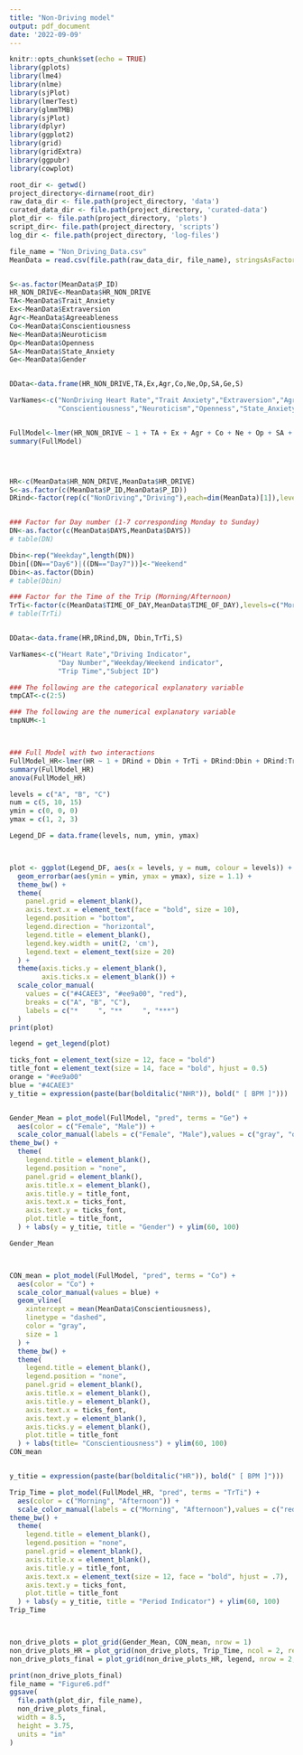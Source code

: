 ```yaml
---
title: "Non-Driving model"
output: pdf_document
date: '2022-09-09'
---
```


```r
knitr::opts_chunk$set(echo = TRUE)
library(gplots)
library(lme4)
library(nlme)
library(sjPlot)
library(lmerTest)
library(glmmTMB)
library(sjPlot)
library(dplyr)
library(ggplot2)
library(grid)
library(gridExtra)
library(ggpubr)
library(cowplot)
```


```r
root_dir <- getwd()
project_directory<-dirname(root_dir)
raw_data_dir <- file.path(project_directory, 'data')
curated_data_dir <- file.path(project_directory, 'curated-data')
plot_dir <- file.path(project_directory, 'plots')
script_dir<- file.path(project_directory, 'scripts')
log_dir <- file.path(project_directory, 'log-files')
```


```r


file_name = "Non_Driving_Data.csv"
MeanData = read.csv(file.path(raw_data_dir, file_name), stringsAsFactors = FALSE)


S<-as.factor(MeanData$P_ID)
HR_NON_DRIVE<-MeanData$HR_NON_DRIVE
TA<-MeanData$Trait_Anxiety
Ex<-MeanData$Extraversion
Agr<-MeanData$Agreeableness
Co<-MeanData$Conscientiousness
Ne<-MeanData$Neuroticism
Op<-MeanData$Openness
SA<-MeanData$State_Anxiety
Ge<-MeanData$Gender


DData<-data.frame(HR_NON_DRIVE,TA,Ex,Agr,Co,Ne,Op,SA,Ge,S)

VarNames<-c("NonDriving Heart Rate","Trait Anxiety","Extraversion","Agreeableness",
            "Conscientiousness","Neuroticism","Openness","State_Anxiety","Gender","Subject ID")


FullModel<-lmer(HR_NON_DRIVE ~ 1 + TA + Ex + Agr + Co + Ne + Op + SA + Ge + (1|S), data=DData)
summary(FullModel)




HR<-c(MeanData$HR_NON_DRIVE,MeanData$HR_DRIVE)
S<-as.factor(c(MeanData$P_ID,MeanData$P_ID))
DRind<-factor(rep(c("NonDriving","Driving"),each=dim(MeanData)[1]),levels=c("NonDriving","Driving"))


### Factor for Day number (1-7 corresponding Monday to Sunday)
DN<-as.factor(c(MeanData$DAYS,MeanData$DAYS))
# table(DN)

Dbin<-rep("Weekday",length(DN))
Dbin[(DN=="Day6")|((DN=="Day7"))]<-"Weekend"
Dbin<-as.factor(Dbin)
# table(Dbin)

### Factor for the Time of the Trip (Morning/Afternoon)
TrTi<-factor(c(MeanData$TIME_OF_DAY,MeanData$TIME_OF_DAY),levels=c("Morning","Afternoon"))
# table(TrTi)


DData<-data.frame(HR,DRind,DN, Dbin,TrTi,S)

VarNames<-c("Heart Rate","Driving Indicator",
            "Day Number","Weekday/Weekend indicator",
            "Trip Time","Subject ID")

### The following are the categorical explanatory variable
tmpCAT<-c(2:5)

### The following are the numerical explanatory variable
tmpNUM<-1



### Full Model with two interactions
FullModel_HR<-lmer(HR ~ 1 + DRind + Dbin + TrTi + DRind:Dbin + DRind:TrTi + (1|S),data=DData)
summary(FullModel_HR)
anova(FullModel_HR)
```




```r
levels = c("A", "B", "C")
num = c(5, 10, 15)
ymin = c(0, 0, 0)
ymax = c(1, 2, 3)

Legend_DF = data.frame(levels, num, ymin, ymax)



plot <- ggplot(Legend_DF, aes(x = levels, y = num, colour = levels)) +
  geom_errorbar(aes(ymin = ymin, ymax = ymax), size = 1.1) +
  theme_bw() +
  theme(
    panel.grid = element_blank(),
    axis.text.x = element_text(face = "bold", size = 10),
    legend.position = "bottom",
    legend.direction = "horizontal",
    legend.title = element_blank(),
    legend.key.width = unit(2, 'cm'),
    legend.text = element_text(size = 20)
  ) +
  theme(axis.ticks.y = element_blank(),
        axis.ticks.x = element_blank()) +
  scale_color_manual(
    values = c("#4CAEE3", "#ee9a00", "red"),
    breaks = c("A", "B", "C"),
    labels = c("*     ", "**     ", "***")
  ) 
print(plot)

legend = get_legend(plot)
```

```r


ticks_font = element_text(size = 12, face = "bold")
title_font = element_text(size = 14, face = "bold", hjust = 0.5)
orange = "#ee9a00"
blue = "#4CAEE3"
y_titie = expression(paste(bar(bolditalic("NHR")), bold(" [ BPM ]")))


Gender_Mean = plot_model(FullModel, "pred", terms = "Ge") +
  aes(color = c("Female", "Male")) + 
  scale_color_manual(labels = c("Female", "Male"),values = c("gray", "orange")) +
theme_bw() +
  theme(
    legend.title = element_blank(),
    legend.position = "none",
    panel.grid = element_blank(),
    axis.title.x = element_blank(),
    axis.title.y = title_font,
    axis.text.x = ticks_font,
    axis.text.y = ticks_font,
    plot.title = title_font,
  ) + labs(y = y_titie, title = "Gender") + ylim(60, 100)

Gender_Mean



CON_mean = plot_model(FullModel, "pred", terms = "Co") +
  aes(color = "Co") +
  scale_color_manual(values = blue) +
  geom_vline(
    xintercept = mean(MeanData$Conscientiousness),
    linetype = "dashed",
    color = "gray",
    size = 1
  ) +
  theme_bw() +
  theme(
    legend.title = element_blank(),
    legend.position = "none",
    panel.grid = element_blank(),
    axis.title.x = element_blank(),
    axis.title.y = element_blank(),
    axis.text.x = ticks_font,
    axis.text.y = element_blank(),
    axis.ticks.y = element_blank(),
    plot.title = title_font
  ) + labs(title= "Conscientiousness") + ylim(60, 100)
CON_mean


y_titie = expression(paste(bar(bolditalic("HR")), bold(" [ BPM ]")))

Trip_Time = plot_model(FullModel_HR, "pred", terms = "TrTi") +
  aes(color = c("Morning", "Afternoon")) + 
  scale_color_manual(labels = c("Morning", "Afternoon"),values = c("red", "gray")) +
theme_bw() +
  theme(
    legend.title = element_blank(),
    legend.position = "none",
    panel.grid = element_blank(),
    axis.title.x = element_blank(),
    axis.title.y = title_font,
    axis.text.x = element_text(size = 12, face = "bold", hjust = .7),
    axis.text.y = ticks_font,
    plot.title = title_font
  ) + labs(y = y_titie, title = "Period Indicator") + ylim(60, 100)
Trip_Time



non_drive_plots = plot_grid(Gender_Mean, CON_mean, nrow = 1)
non_drive_plots_HR = plot_grid(non_drive_plots, Trip_Time, ncol = 2, rel_widths = c(2, 1), labels = c("a", "b"), scale = c(.95, 0.95), label_size = 20)
non_drive_plots_final = plot_grid(non_drive_plots_HR, legend, nrow = 2, rel_heights = c(1, .05))

print(non_drive_plots_final)
file_name = "Figure6.pdf"
ggsave(
  file.path(plot_dir, file_name),
  non_drive_plots_final,
  width = 8.5,
  height = 3.75,
  units = "in"
)
```


